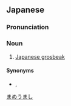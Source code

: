 ==Japanese==
{{ja-kanjitab|まめ|うま|o2=し|yomi=k}}

===Pronunciation===
{{ja-pron|yomi=k|まめうまし}}

===Noun===
{{ja-noun|まめうまし}}

# [[Japanese grosbeak]]

====Synonyms====
* {{ja-r|斑鳩|いかる}}, {{ja-r|豆回し|まめまわし}}

[[Category:ja:True finches|まめうまし]]